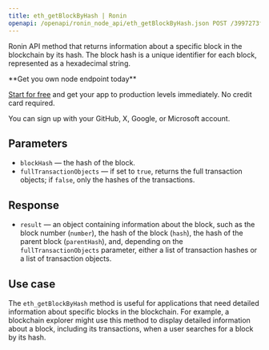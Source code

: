 ---
title: eth_getBlockByHash | Ronin
openapi: /openapi/ronin_node_api/eth_getBlockByHash.json POST /3997273fc956a67dc6982384500e669e
---

Ronin API method that returns information about a specific block in the blockchain by its hash. The block hash is a unique identifier for each block, represented as a hexadecimal string.

<Check>
**Get you own node endpoint today**

[Start for free](https://console.chainstack.com/) and get your app to production levels immediately. No credit card required.

You can sign up with your GitHub, X, Google, or Microsoft account.
</Check>


## Parameters

* `blockHash` — the hash of the block.
* `fullTransactionObjects` — if set to `true`, returns the full transaction objects; if `false`, only the hashes of the transactions.

## Response

* `result` — an object containing information about the block, such as the block number (`number`), the hash of the block (`hash`), the hash of the parent block (`parentHash`), and, depending on the `fullTransactionObjects` parameter, either a list of transaction hashes or a list of transaction objects.

## Use case

The `eth_getBlockByHash` method is useful for applications that need detailed information about specific blocks in the blockchain. For example, a blockchain explorer might use this method to display detailed information about a block, including its transactions, when a user searches for a block by its hash.
